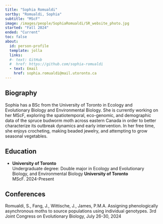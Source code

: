 ```yaml
---
title: "Sophia Romualdi"
sortby: "Romualdi, Sophia"
subtitle: "MScF"
image: /images/people/SophiaRomualdi/SR_website_photo.jpg
started: "Fall 2024"
ended: "Current"
toc: false
about:
  id: person-profile
  template: jolla
  links:
  #- text: GitHub
  #  href: https://github.com/sophia-romualdi
  - text: Email
    href: sophia.romualdi@mail.utoronto.ca
---
```


::: {#person-profile}
:::
## Biography

Sophia has a BSc from the University of Toronto in Ecology and Evolutionary Biology and Environmental Biology. She is currently working on her MScF, exploring the spatiotemporal, eco-genomic, and demographic data of the spruce budworm moth across eastern Canada in order to better characterize its outbreak dynamics and early intervention. In her free time, she enjoys crocheting, making beaded jewelry, and attempting to grow seasonal vegetables.

## Education

-   **University of Toronto**<br /> Undergraduate degree: Double major in Ecology and Evolutionary Biology, and Environmental Biology 
 **University of Toronto**<br /> MScF. 2024-Present

## Conferences 

Romualdi, S., Fang, J., Wittische, J., James, P.M.A. Assigning phenologically asynchronous moths to source populations using individual genotypes. 3rd Joint Congress on Evolutionary Biology, July 26-30, 2024
